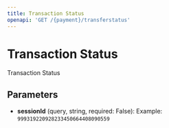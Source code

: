 ```yaml
---
title: Transaction Status
openapi: 'GET /{payment}/transferstatus'
---
```


# Transaction Status

Transaction Status

## Parameters

- **sessionId** (query, string, required: False): Example: `999319220928233450664408090559`
